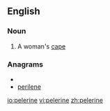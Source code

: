 ==English==

===Noun===
{{en-noun|pelerines}}

#A woman's [[cape]]

===Anagrams===
* {{alphagram|eeeilnpr}}
* [[perilene#English|perilene]]

[[io:pelerine]]
[[vi:pelerine]]
[[zh:pelerine]]